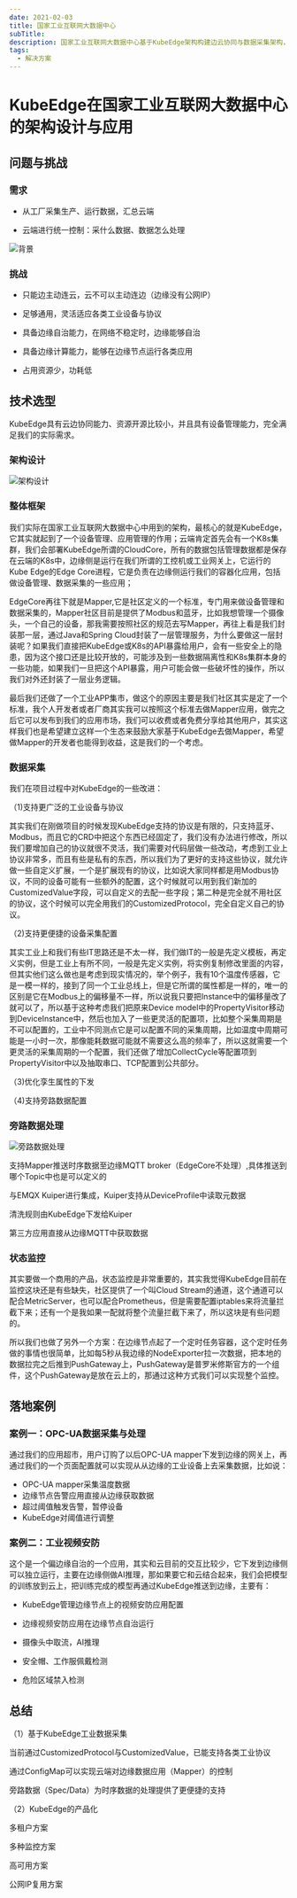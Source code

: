```yaml
---
date: 2021-02-03
title: 国家工业互联网大数据中心
subTitle:
description: 国家工业互联网大数据中心基于KubeEdge架构构建边云协同与数据采集架构，实现更广泛的工业设备与协议的管理以及更便捷的设备数据采集。
tags:
  - 解决方案
---
```


# KubeEdge在国家工业互联网大数据中心的架构设计与应用

## 问题与挑战

### 需求

- 从工厂采集生产、运行数据，汇总云端

- 云端进行统一控制：采什么数据、数据怎么处理

![背景](/img/casestudies/CAII/background.png)

### 挑战

- 只能边主动连云，云不可以主动连边（边缘没有公网IP）

- 足够通用，灵活适应各类工业设备与协议

- 具备边缘自治能力，在网络不稳定时，边缘能够自治

- 具备边缘计算能力，能够在边缘节点运行各类应用

- 占用资源少，功耗低

## 技术选型

KubeEdge具有云边协同能力、资源开源比较小，并且具有设备管理能力，完全满足我们的实际需求。

### 架构设计

![架构设计](/img/casestudies/CAII/arch.png)

### 整体框架

我们实际在国家工业互联网大数据中心中用到的架构，最核心的就是KubeEdge，它其实就起到了一个设备管理、应用管理的作用；云端肯定首先会有一个K8s集群，我们会部署KubeEdge所谓的CloudCore，所有的数据包括管理数据都是保存在云端的K8s中，边缘侧是运行在我们所谓的工控机或工业网关上，它运行的Kube Edge的Edge Core进程，它是负责在边缘侧运行我们的容器化应用，包括做设备管理、数据采集的一些应用；

EdgeCore再往下就是Mapper,它是社区定义的一个标准，专门用来做设备管理和数据采集的，Mapper社区目前是提供了Modbus和蓝牙，比如我想管理一个摄像头，一个自己的设备，那我需要按照社区的规范去写Mapper，再往上看是我们封装那一层，通过Java和Spring Cloud封装了一层管理服务，为什么要做这一层封装呢？如果我们直接把KubeEdge或K8s的API暴露给用户，会有一些安全上的隐患，因为这个接口还是比较开放的，可能涉及到一些数据隔离性和K8s集群本身的一些功能，如果我们一旦把这个API暴露，用户可能会做一些破坏性的操作，所以我们对外还封装了一层业务逻辑。

最后我们还做了一个工业APP集市，做这个的原因主要是我们社区其实是定了一个标准，我个人开发者或者厂商其实我可以按照这个标准去做Mapper应用，做完之后它可以发布到我们的应用市场，我们可以收费或者免费分享给其他用户，其实这样我们也是希望建立这样一个生态来鼓励大家基于KubeEdge去做Mapper，希望做Mapper的开发者也能得到收益，这是我们的一个考虑。

### 数据采集

我们在项目过程中对KubeEdge的一些改进：

（1)支持更广泛的工业设备与协议

其实我们在刚做项目的时候发现KubeEdge支持的协议是有限的，只支持蓝牙、Modbus，而且它的CRD中把这个东西已经固定了，我们没有办法进行修改，所以我们要增加自己的协议就很不灵活，我们需要对代码层做一些改动，考虑到工业上协议非常多，而且有些是私有的东西，所以我们为了更好的支持这些协议，就允许做一些自定义扩展，一个是扩展现有的协议，比如说大家同样都是用Modbus协议，不同的设备可能有一些额外的配置，这个时候就可以用到我们新加的CustomizedValue字段，可以自定义的去配一些字段；第二种是完全就不用社区的协议，这个时候可以完全用我们的CustomizedProtocol，完全自定义自己的协议。

（2)支持更便捷的设备采集配置

其实工业上和我们有些IT思路还是不太一样，我们做IT的一般是先定义模板，再定义实例，但是工业上有所不同，一般是先定义实例，将实例复制修改里面的内容，但其实他们这么做也是考虑到现实情况的，举个例子，我有10个温度传感器，它是一模一样的，接到了同一个工业总线上，但是它所谓的属性都是一样的，唯一的区别是它在Modbus上的偏移量不一样，所以说我只要把Instance中的偏移量改了就可以了，所以基于这种考虑我们把原来Device model中的PropertyVisitor移动到DeviceInstance中，然后也加入了一些更灵活的配置项，比如整个采集周期是不可以配置的，工业中不同测点它是可以配置不同的采集周期，比如温度中周期可能是一小时一次，那像能耗数据可能就不需要这么高的频率了，所以这就需要一个更灵活的采集周期的一个配置，我们还做了增加CollectCycle等配置项到PropertyVisitor中以及抽取串口、TCP配置到公共部分。

（3)优化孪生属性的下发

（4)支持旁路数据配置

### 旁路数据处理

![旁路数据处理](/img/casestudies/CAII/data-process.png)

支持Mapper推送时序数据至边缘MQTT broker（EdgeCore不处理）,具体推送到哪个Topic中也是可以定义的

与EMQX Kuiper进行集成，Kuiper支持从DeviceProfile中读取元数据

清洗规则由KubeEdge下发给Kuiper

第三方应用直接从边缘MQTT中获取数据

### 状态监控

其实要做一个商用的产品，状态监控是非常重要的，其实我觉得KubeEdge目前在监控这块还是有些缺失，社区提供了一个叫Cloud Stream的通道，这个通道可以配合MetricServer，也可以配合Prometheus，但是需要配置iptables来将流量拦截下来；还有一个是我如果一配就将整个流量拦截下来了，所以这块是有些问题的。

所以我们也做了另外一个方案：在边缘节点起了一个定时任务容器，这个定时任务做的事情也很简单，比如每5秒从我边缘的NodeExporter拉一次数据，把本地的数据拉完之后推到PushGateway上，PushGateway是普罗米修斯官方的一个组件，这个PushGateway是放在云上的，那通过这种方式我们可以实现整个监控。

## 落地案例

### 案例一：OPC-UA数据采集与处理

通过我们的应用超市，用户订购了以后OPC-UA mapper下发到边缘的网关上，再通过我们的一个页面配置就可以实现从从边缘的工业设备上去采集数据，比如说：

- OPC-UA mapper采集温度数据
- 边缘节点告警应用直接从边缘获取数据
- 超过阈值触发告警，暂停设备
- KubeEdge对阈值进行调整

### 案例二：工业视频安防

这个是一个偏边缘自治的一个应用，其实和云目前的交互比较少，它下发到边缘侧可以独立运行，主要在边缘侧做AI推理，那如果要它和云结合起来，我们会把模型的训练放到云上，把训练完成的模型再通过KubeEdge推送到边缘，主要有：

- KubeEdge管理边缘节点上的视频安防应用配置

- 边缘视频安防应用在边缘节点自治运行

- 摄像头中取流，AI推理

- 安全帽、工作服佩戴检测

- 危险区域禁入检测

## 总结

（1）基于KubeEdge工业数据采集

当前通过CustomizedProtocol与CustomizedValue，已能支持各类工业协议

通过ConfigMap可以实现云端对边缘数据应用（Mapper）的控制

旁路数据（Spec/Data）为时序数据的处理提供了更便捷的支持

（2）KubeEdge的产品化

多租户方案

多种监控方案

高可用方案

公网IP复用方案